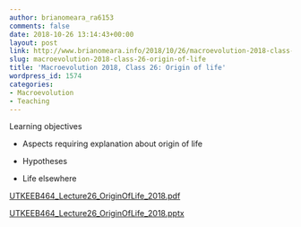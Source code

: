 ```yaml
---
author: brianomeara_ra6153
comments: false
date: 2018-10-26 13:14:43+00:00
layout: post
link: http://www.brianomeara.info/2018/10/26/macroevolution-2018-class-26-origin-of-life/
slug: macroevolution-2018-class-26-origin-of-life
title: 'Macroevolution 2018, Class 26: Origin of life'
wordpress_id: 1574
categories:
- Macroevolution
- Teaching
---
```


Learning objectives



 	
  * Aspects requiring explanation about origin of life

 	
  * Hypotheses

 	
  * Life elsewhere


[UTKEEB464_Lecture26_OriginOfLife_2018.pdf](http://www.brianomeara.info/wp-content/uploads/2018/10/UTKEEB464_Lecture26_OriginOfLife_2018.pdf)

[UTKEEB464_Lecture26_OriginOfLife_2018.pptx](http://www.brianomeara.info/wp-content/uploads/2018/10/UTKEEB464_Lecture26_OriginOfLife_2018.pptx)
